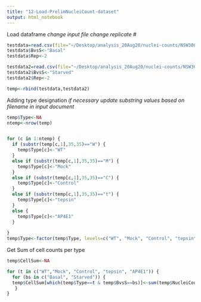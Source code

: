```yaml
---
title: "12-Load-PrelimNucleiCount-dataset"
output: html_notebook
---
```


Load dataframe
*change input file*
*change replicate #*
```r
testdata=read.csv(file="~/Desktop/analysis_20Aug20/nuclei-counts/NSW3003_cell-count_basal_27Aug20.csv",header=TRUE)
testdata$BvsS<-"Basal"
testdata$Rep<-2

testdata2=read.csv(file="~/Desktop/analysis_20Aug20/nuclei-counts/NSW3003_cell-count_starved_27Aug20.csv",header=TRUE)
testdata2$BvsS<-"Starved"
testdata2$Rep<-2

temp<-rbind(testdata,testdata2)
```

Adding type designation
*if necessary update substring values based on filename in input document*
```r
temp$Type<-NA
ntemp<-nrow(temp)


for (c in 1:ntemp) {
  if (substr(temp[c,1],35,35)=="W") {
    temp$Type[c]<-"WT"
  }
  else if (substr(temp[c,1],35,35)=="M") {
    temp$Type[c]<-"Mock"
  }
  else if (substr(temp[c,1],35,35)=="C") {
    temp$Type[c]<-"Control"
  }
  else if (substr(temp[c,1],35,35)=="t") {
    temp$Type[c]<-"tepsin"
  }
  else {
    temp$Type[c]<-"AP4E1"
  }
  
}
temp$Type<-factor(temp$Type, levels=c("WT", "Mock", "Control", "tepsin", "AP4E1"))
```

Get Sum of cell counts per type
```r
temp$CellSum<-NA

for (t in c("WT","Mock", "Control", "tepsin", "AP4E1")) {
  for (bs in c("Basal", "Starved")) {
  temp$CellSum[which(temp$Type==t & temp$BvsS==bs)]<-sum(temp$NucleiCount[which(temp$Type==t & temp$BvsS==bs)])
   }
}
```

